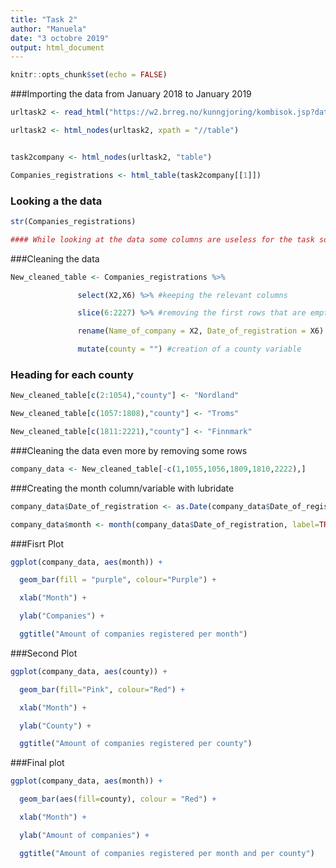 ---
title: "Task 2"
author: "Manuela"
date: "3 octobre 2019"
output: html_document
---

```{r setup, include=FALSE}
knitr::opts_chunk$set(echo = FALSE)
```

###Importing the data from January 2018 to January 2019


```{r}
urltask2 <- read_html("https://w2.brreg.no/kunngjoring/kombisok.jsp?datoFra=01.01.2018&datoTil=01.01.2019&id_region=100&id_fylke=-+-+-&id_niva1=2&id_bransje1=0")
```

```{r}
urltask2 <- html_nodes(urltask2, xpath = "//table")


task2company <- html_nodes(urltask2, "table")
```


```{r}
Companies_registrations <- html_table(task2company[[1]])

```
### Looking a the data
```{r}

str(Companies_registrations)

#### While looking at the data some columns are useless for the task so I'll supress them while cleaning the data
```

###Cleaning the data
```{r}
New_cleaned_table <- Companies_registrations %>% 

               select(X2,X6) %>% #keeping the relevant columns

               slice(6:2227) %>% #removing the first rows that are empty

               rename(Name_of_company = X2, Date_of_registration = X6) %>% #renaming 

               mutate(county = "") #creation of a county variable


```

### Heading for each county
```{r}
New_cleaned_table[c(2:1054),"county"] <- "Nordland"

New_cleaned_table[c(1057:1808),"county"] <- "Troms"

New_cleaned_table[c(1811:2221),"county"] <- "Finnmark"


```
###Cleaning the data even more by removing some rows

```{r}
company_data <- New_cleaned_table[-c(1,1055,1056,1809,1810,2222),]
```

###Creating the month column/variable with lubridate
```{r}
company_data$Date_of_registration <- as.Date(company_data$Date_of_registration, format="%d.%m.%Y") #Getting date of registration to date format

company_data$month <- month(company_data$Date_of_registration, label=TRUE, abbr=FALSE)


```

###Fisrt Plot
```{r}
ggplot(company_data, aes(month)) + 

  geom_bar(fill = "purple", colour="Purple") + 

  xlab("Month") + 

  ylab("Companies") + 

  ggtitle("Amount of companies registered per month")
```
###Second Plot

```{r}
ggplot(company_data, aes(county)) + 

  geom_bar(fill="Pink", colour="Red") + 

  xlab("Month") + 

  ylab("County") + 

  ggtitle("Amount of companies registered per county")
```
###Final plot

```{r}
ggplot(company_data, aes(month)) + 

  geom_bar(aes(fill=county), colour = "Red") + 

  xlab("Month") + 

  ylab("Amount of companies") + 

  ggtitle("Amount of companies registered per month and per county")
```

